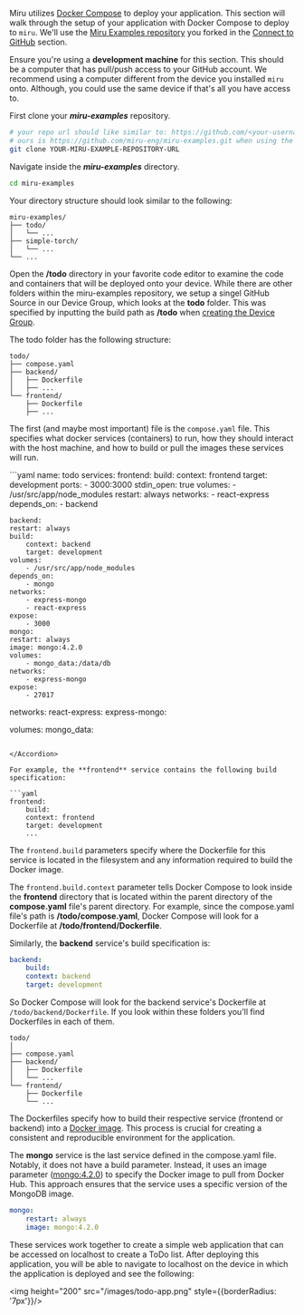 Miru utilizes [Docker Compose](https://docs.docker.com/compose/) to deploy your application. This section will walk through the setup of your application with Docker Compose to deploy to `miru`. We'll use the [Miru Examples repository](https://github.com/miruml/demo) you forked in the [Connect to GitHub](#install-the-github-app) section. 

Ensure you're using a **development machine** for this section. This should be a computer that has pull/push access to your GitHub account. We recommend using a computer different from the device you installed `miru` onto. Although, you could use the same device if that's all you have access to.

First clone your ***miru-examples*** repository.

``` bash
# your repo url should like similar to: https://github.com/<your-username>/miru-examples.git
# ours is https://github.com/miru-eng/miru-examples.git when using the 'miru-eng' account
git clone YOUR-MIRU-EXAMPLE-REPOSITORY-URL
```

Navigate inside the ***miru-examples*** directory.

``` bash
cd miru-examples
```

Your directory structure should look similar to the following:

```plaintext
miru-examples/
├── todo/
│   └── ...
├── simple-torch/
│   └── ...
└── ...
```

Open the **/todo** directory in your favorite code editor to examine the code and containers that will be deployed onto your device. While there are other folders within the miru-examples repository, we setup a singel GitHub Source in our Device Group, which looks at the **todo** folder. This was specified by inputting the build path as **/todo** when [creating the Device Group](#create-a-device-group).


The todo folder has the following structure:

```plaintext
todo/
├── compose.yaml
├── backend/
│   ├── Dockerfile
│   ├── ...
└── frontend/
    ├── Dockerfile
    ├── ...
```

The first (and maybe most important) file is the `compose.yaml` file. This specifies what docker services (containers) to run, how they should interact with the host machine, and how to build or pull the images these services will run. 

<Accordion icon="rectangle-terminal" title="`compose.yaml`">
```yaml
name: todo
services:
    frontend:
    build:
        context: frontend
        target: development
    ports:
        - 3000:3000
    stdin_open: true
    volumes:
        - /usr/src/app/node_modules
    restart: always
    networks:
        - react-express
    depends_on:
        - backend

    backend:
    restart: always
    build:
        context: backend
        target: development
    volumes:
        - /usr/src/app/node_modules
    depends_on:
        - mongo
    networks:
        - express-mongo
        - react-express
    expose: 
        - 3000
    mongo:
    restart: always
    image: mongo:4.2.0
    volumes:
        - mongo_data:/data/db
    networks:
        - express-mongo
    expose:
        - 27017
networks:
    react-express:
    express-mongo:

volumes:
    mongo_data:
```

</Accordion>

For example, the **frontend** service contains the following build specification:

```yaml
frontend:
    build:
    context: frontend
    target: development
    ...
```

The `frontend.build` parameters specify where the Dockerfile for this service is located in the filesystem and any information required to build the Docker image. 

The `frontend.build.context` parameter tells Docker Compose to look inside the **frontend** directory that is located within the parent directory of the **compose.yaml** file's parent directory. For example, since the compose.yaml file's path is **/todo/compose.yaml**, Docker Compose will look for a Dockerfile at **/todo/frontend/Dockerfile**.

Similarly, the **backend** service's build specification is:

```yaml
backend:
    build:
    context: backend
    target: development
```
So Docker Compose will look for the backend service's Dockerfile at `/todo/backend/Dockerfile`. If you look within these folders you'll find Dockerfiles in each of them.

```plaintext
todo/
│
├── compose.yaml
├── backend/
│   ├── Dockerfile
│   └── ...
└── frontend/
    ├── Dockerfile
    └── ...
```
The Dockerfiles specify how to build their respective service (frontend or backend) into a [Docker image](https://docs.docker.com/build/). This process is crucial for creating a consistent and reproducible environment for the application.

The **mongo** service is the last service defined in the compose.yaml file. Notably, it does not have a build parameter. Instead, it uses an image parameter ([mongo:4.2.0](https://hub.docker.com/_/mongo)) to specify the Docker image to pull from Docker Hub. This approach ensures that the service uses a specific version of the MongoDB image.

```yaml
mongo:
    restart: always
    image: mongo:4.2.0
```

These services work together to create a simple web application that can be accessed on localhost to create a ToDo list. After deploying this application, you will be able to navigate to localhost on the device in which the application is deployed and see the following:

<img height="200" src="/images/todo-app.png" style={{borderRadius: '7px'}}/>

